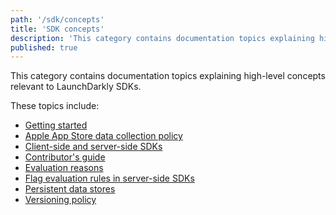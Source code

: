 ```yaml
---
path: '/sdk/concepts'
title: 'SDK concepts'
description: 'This category contains documentation topics explaining high-level concepts relevant to LaunchDarkly SDKs.'
published: true
---
```


This category contains documentation topics explaining high-level concepts relevant to LaunchDarkly SDKs.

These topics include:

* [Getting started](/sdk/concepts/getting-started)
* [Apple App Store data collection policy](/sdk/concepts/apple-app-store)
* [Client-side and server-side SDKs](/sdk/concepts/client-side-server-side)
* [Contributor's guide](/sdk/concepts/contributors-guide)
* [Evaluation reasons](/sdk/concepts/evaluation-reasons)
* [Flag evaluation rules in server-side SDKs](/sdk/concepts/flag-evaluation-rules)
* [Persistent data stores](/sdk/concepts/data-stores)
* [Versioning policy](/sdk/concepts/versioning)
